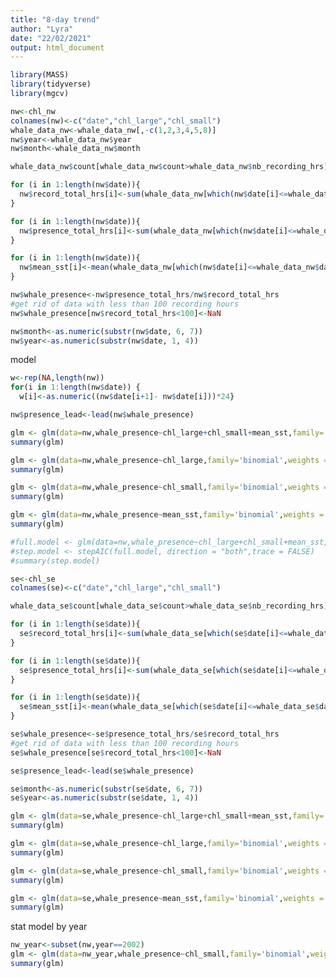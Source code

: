 ```yaml
---
title: "8-day trend"
author: "Lyra"
date: "22/02/2021"
output: html_document
---
```


```r
library(MASS)
library(tidyverse)
library(mgcv)
```

```r
nw<-chl_nw
colnames(nw)<-c("date","chl_large","chl_small")
whale_data_nw<-whale_data_nw[,-c(1,2,3,4,5,8)]
nw$year<-whale_data_nw$year
nw$month<-whale_data_nw$month

whale_data_nw$count[whale_data_nw$count>whale_data_nw$nb_recording_hrs]<-whale_data_nw$nb_recording_hrs[whale_data_nw$count>whale_data_nw$nb_recording_hrs]
```

```r
for (i in 1:length(nw$date)){
  nw$record_total_hrs[i]<-sum(whale_data_nw[which(nw$date[i]<=whale_data_nw$date & whale_data_nw$date<nw$date[i+1]),1])
}

for (i in 1:length(nw$date)){
  nw$presence_total_hrs[i]<-sum(whale_data_nw[which(nw$date[i]<=whale_data_nw$date & whale_data_nw$date<nw$date[i+1]),2])
}

for (i in 1:length(nw$date)){
  nw$mean_sst[i]<-mean(whale_data_nw[which(nw$date[i]<=whale_data_nw$date & whale_data_nw$date<nw$date[i+1]),3])
}

nw$whale_presence<-nw$presence_total_hrs/nw$record_total_hrs
#get rid of data with less than 100 recording hours
nw$whale_presence[nw$record_total_hrs<100]<-NaN

nw$month<-as.numeric(substr(nw$date, 6, 7))
nw$year<-as.numeric(substr(nw$date, 1, 4))
```


model
```r
w<-rep(NA,length(nw))
for(i in 1:length(nw$date)) {
  w[i]<-as.numeric((nw$date[i+1]- nw$date[i]))*24}

nw$presence_lead<-lead(nw$whale_presence)
```

```r
glm <- glm(data=nw,whale_presence~chl_large+chl_small+mean_sst,family='binomial',weights = nw$record_total_hrs)
summary(glm)

glm <- glm(data=nw,whale_presence~chl_large,family='binomial',weights = nw$record_total_hrs)
summary(glm)

glm <- glm(data=nw,whale_presence~chl_small,family='binomial',weights = nw$record_total_hrs)
summary(glm)

glm <- glm(data=nw,whale_presence~mean_sst,family='binomial',weights = nw$record_total_hrs)
summary(glm)

#full.model <- glm(data=nw,whale_presence~chl_large+chl_small+mean_sst,family='binomial',weights=nw$record_total_hrs)
#step.model <- stepAIC(full.model, direction = "both",trace = FALSE)
#summary(step.model)
```

```r
se<-chl_se
colnames(se)<-c("date","chl_large","chl_small")

whale_data_se$count[whale_data_se$count>whale_data_se$nb_recording_hrs]<-whale_data_se$nb_recording_hrs[whale_data_se$count>whale_data_se$nb_recording_hrs]
```


```r
for (i in 1:length(se$date)){
  se$record_total_hrs[i]<-sum(whale_data_se[which(se$date[i]<=whale_data_se$date & whale_data_se$date<se$date[i+1]),5])
}

for (i in 1:length(se$date)){
  se$presence_total_hrs[i]<-sum(whale_data_se[which(se$date[i]<=whale_data_se$date & whale_data_se$date<se$date[i+1]),6])
}

for (i in 1:length(se$date)){
  se$mean_sst[i]<-mean(whale_data_se[which(se$date[i]<=whale_data_se$date & whale_data_se$date<nw$date[i+1]),8])
}

se$whale_presence<-se$presence_total_hrs/se$record_total_hrs
#get rid of data with less than 100 recording hours
se$whale_presence[se$record_total_hrs<100]<-NaN

se$presence_lead<-lead(se$whale_presence)

se$month<-as.numeric(substr(se$date, 6, 7))
se$year<-as.numeric(substr(se$date, 1, 4))

```


```r
glm <- glm(data=se,whale_presence~chl_large+chl_small+mean_sst,family='binomial',weights = se$record_total_hrs)
summary(glm)

glm <- glm(data=se,whale_presence~chl_large,family='binomial',weights = se$record_total_hrs)
summary(glm)

glm <- glm(data=se,whale_presence~chl_small,family='binomial',weights = se$record_total_hrs)
summary(glm)

glm <- glm(data=se,whale_presence~mean_sst,family='binomial',weights = se$record_total_hrs)
summary(glm)
```


stat model by year
```r
nw_year<-subset(nw,year==2002)
glm <- glm(data=nw_year,whale_presence~chl_small,family='binomial',weights =se_year$record_total_hrs)
summary(glm)

```



